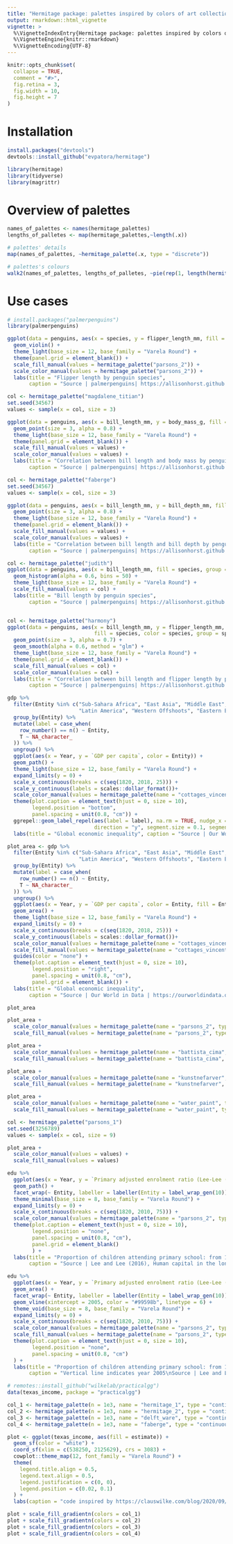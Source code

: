 ```yaml
---
title: "Hermitage package: palettes inspired by colors of art collection of L'ermitage/Hermitage museum"
output: rmarkdown::html_vignette
vignette: >
  %\VignetteIndexEntry{Hermitage package: palettes inspired by colors of art collection of L'ermitage/Hermitage museum}
  %\VignetteEngine{knitr::rmarkdown}
  %\VignetteEncoding{UTF-8}
---
```


```r
knitr::opts_chunk$set(
  collapse = TRUE,
  comment = "#>",
  fig.retina = 3,
  fig.width = 10,
  fig.height = 7
)
```

# Installation
```r
install.packages("devtools") 
devtools::install_github("evpatora/hermitage") 
```

```r
library(hermitage)
library(tidyverse)
library(magrittr)
```

# Overview of palettes
```r
names_of_palettes <- names(hermitage_palettes)
lengths_of_palletes <- map(hermitage_palettes,~length(.x))

# palettes' details
map(names_of_palettes, ~hermitage_palette(.x, type = "discrete"))

# palettes's colours
walk2(names_of_palettes, lengths_of_palletes, ~pie(rep(1, length(hermitage_palette(.x, type = "discrete"))), labels = "", col = hermitage_palette(.x, type = "discrete") , main = paste0(.x, " | n = ", .y), clockwise = T, border = "white", family = "Varela Round"))
```

# Use cases
```r
# install.packages("palmerpenguins")
library(palmerpenguins)

ggplot(data = penguins, aes(x = species, y = flipper_length_mm, fill = species, color = species)) +
  geom_violin() +
  theme_light(base_size = 12, base_family = "Varela Round") +
  theme(panel.grid = element_blank()) +
  scale_fill_manual(values = hermitage_palette("parsons_2")) +
  scale_color_manual(values = hermitage_palette("parsons_2")) +
  labs(title = "Flipper length by penguin species",
       caption = "Source | palmerpenguins| https://allisonhorst.github.io/palmerpenguins/\nplot | Elena Dudukina | @evpatora\ncolors | Hermitage package 2021")

col <- hermitage_palette("magdalene_titian")
set.seed(34567)
values <- sample(x = col, size = 3)

ggplot(data = penguins, aes(x = bill_length_mm, y = body_mass_g, fill = species, color = species, group = species)) +
  geom_point(size = 3, alpha = 0.8) +
  theme_light(base_size = 12, base_family = "Varela Round") +
  theme(panel.grid = element_blank()) +
  scale_fill_manual(values = values) +
  scale_color_manual(values = values) +
  labs(title = "Correlation between bill length and body mass by penguin species",
       caption = "Source | palmerpenguins| https://allisonhorst.github.io/palmerpenguins/\nplot | Elena Dudukina | @evpatora\ncolors | Hermitage package 2021")

col <- hermitage_palette("faberge")
set.seed(34567)
values <- sample(x = col, size = 3)

ggplot(data = penguins, aes(x = bill_length_mm, y = bill_depth_mm, fill = species, color = species, group = species)) +
  geom_point(size = 3, alpha = 0.8) +
  theme_light(base_size = 12, base_family = "Varela Round") +
  theme(panel.grid = element_blank()) +
  scale_fill_manual(values = values) +
  scale_color_manual(values = values) +
  labs(title = "Correlation between bill length and bill depth by penguin species",
       caption = "Source | palmerpenguins| https://allisonhorst.github.io/palmerpenguins/\nplot | Elena Dudukina | @evpatora\ncolors | Hermitage package 2021")

col <- hermitage_palette("judith")
ggplot(data = penguins, aes(x = bill_length_mm, fill = species, group = species)) +
  geom_histogram(alpha = 0.6, bins = 50) +
  theme_light(base_size = 12, base_family = "Varela Round") +
  scale_fill_manual(values = col) +
  labs(title = "Bill length by penguin species",
       caption = "Source | palmerpenguins| https://allisonhorst.github.io/palmerpenguins/\nplot | Elena Dudukina | @evpatora\ncolors | Hermitage package 2021")


col <- hermitage_palette("harmony")
ggplot(data = penguins, aes(x = bill_length_mm, y = flipper_length_mm,
                            fill = species, color = species, group = species)) +
  geom_point(size = 3, alpha = 0.7) +
  geom_smooth(alpha = 0.6, method = "glm") +
  theme_light(base_size = 12, base_family = "Varela Round") +
  theme(panel.grid = element_blank()) +
  scale_fill_manual(values = col) +
  scale_color_manual(values = col) +
  labs(title = "Correlation between bill length and flipper length by penguin species",
       caption = "Source | palmerpenguins| https://allisonhorst.github.io/palmerpenguins/\nplot | Elena Dudukina | @evpatora\ncolors | Hermitage package 2021")
```

```r
gdp %>%
  filter(Entity %in% c("Sub-Sahara Africa", "East Asia", "Middle East", "South and South-East Asia",
                       "Latin America", "Western Offshoots", "Eastern Europe", "Western Europe", "World")) %>%
  group_by(Entity) %>%
  mutate(label = case_when(
    row_number() == n() ~ Entity,
    T ~ NA_character_
  )) %>%
  ungroup() %>%
  ggplot(aes(x = Year, y = `GDP per capita`, color = Entity)) +
  geom_path() +
  theme_light(base_size = 12, base_family = "Varela Round") +
  expand_limits(y = 0) +
  scale_x_continuous(breaks = c(seq(1820, 2018, 25))) +
  scale_y_continuous(labels = scales::dollar_format())+
  scale_color_manual(values = hermitage_palette(name = "cottages_vincent", type = "discrete")) +
  theme(plot.caption = element_text(hjust = 0, size = 10),
        legend.position = "bottom",
        panel.spacing = unit(0.8, "cm")) +
  ggrepel::geom_label_repel(aes(label = label), na.rm = TRUE, nudge_x = 1,
                            direction = "y", segment.size = 0.1, segment.colour = "black", show.legend = F, inherit.aes = T) +
  labs(title = "Global economic inequality", caption = "Source | Our World in Data | https://ourworldindata.org/global-economic-inequality-introduction\nplot | Elena Dudukina | @evpatora\ncolors | Hermitage package 2021")

plot_area <- gdp %>%
  filter(Entity %in% c("Sub-Sahara Africa", "East Asia", "Middle East", "South and South-East Asia",
                       "Latin America", "Western Offshoots", "Eastern Europe", "Western Europe", "World")) %>%
  group_by(Entity) %>%
  mutate(label = case_when(
    row_number() == n() ~ Entity,
    T ~ NA_character_
  )) %>%
  ungroup() %>%
  ggplot(aes(x = Year, y = `GDP per capita`, color = Entity, fill = Entity)) +
  geom_area() +
  theme_light(base_size = 12, base_family = "Varela Round") +
  expand_limits(y = 0) +
  scale_x_continuous(breaks = c(seq(1820, 2018, 25))) +
  scale_y_continuous(labels = scales::dollar_format())+
  scale_color_manual(values = hermitage_palette(name = "cottages_vincent", type = "discrete")) +
  scale_fill_manual(values = hermitage_palette(name = "cottages_vincent", type = "discrete")) +
  guides(color = "none") +
  theme(plot.caption = element_text(hjust = 0, size = 10),
        legend.position = "right",
        panel.spacing = unit(0.8, "cm"),
        panel.grid = element_blank()) +
  labs(title = "Global economic inequality",
       caption = "Source | Our World in Data | https://ourworldindata.org/global-economic-inequality-introduction\nplot | Elena Dudukina | @evpatora\ncolors | Hermitage package 2021")

plot_area

plot_area +
  scale_color_manual(values = hermitage_palette(name = "parsons_2", type = "discrete")) +
  scale_fill_manual(values = hermitage_palette(name = "parsons_2", type = "discrete"))

plot_area +
  scale_color_manual(values = hermitage_palette(name = "battista_cima", type = "discrete")) +
  scale_fill_manual(values = hermitage_palette(name = "battista_cima", type = "discrete"))

plot_area +
  scale_color_manual(values = hermitage_palette(name = "kunstnefarver", type = "discrete")) +
  scale_fill_manual(values = hermitage_palette(name = "kunstnefarver", type = "discrete"))

plot_area +
  scale_color_manual(values = hermitage_palette(name = "water_paint", type = "discrete")) +
  scale_fill_manual(values = hermitage_palette(name = "water_paint", type = "discrete"))

col <- hermitage_palette("parsons_1")
set.seed(3256789)
values <- sample(x = col, size = 9)

plot_area +
  scale_color_manual(values = values) +
  scale_fill_manual(values = values)
```

```r
edu %>%
  ggplot(aes(x = Year, y = `Primary adjusted enrolment ratio (Lee-Lee (2016))`, color = Entity)) +
  geom_path() +
  facet_wrap(~ Entity, labeller = labeller(Entity = label_wrap_gen(10))) +
  theme_minimal(base_size = 8, base_family = "Varela Round") +
  expand_limits(y = 0) +
  scale_x_continuous(breaks = c(seq(1820, 2010, 75))) +
  scale_color_manual(values = hermitage_palette(name = "parsons_2", type = "discrete")) +
  theme(plot.caption = element_text(hjust = 0, size = 10),
        legend.position = "none",
        panel.spacing = unit(0.8, "cm"),
        panel.grid = element_blank()
        ) +
  labs(title = "Proportion of children attending primary school: from 1820 to 2010",
       caption = "Source | Lee and Lee (2016), Human capital in the long run. Journal of Development Economics &  Our World in Data\nhttps://ourworldindata.org/children-not-in-school\nplot | Elena Dudukina | @evpatora\ncolors | Hermitage package 2021")

edu %>%
  ggplot(aes(x = Year, y = `Primary adjusted enrolment ratio (Lee-Lee (2016))`, color = Entity, fill = Entity)) +
  geom_area() +
  facet_wrap(~ Entity, labeller = labeller(Entity = label_wrap_gen(10))) +
  geom_vline(xintercept = 2005, color = "#99598b", linetype = 6) +
  theme_void(base_size = 8, base_family = "Varela Round") +
  expand_limits(y = 0) +
  scale_x_continuous(breaks = c(seq(1820, 2010, 75))) +
  scale_color_manual(values = hermitage_palette(name = "parsons_2", type = "discrete")) +
  scale_fill_manual(values = hermitage_palette(name = "parsons_2", type = "discrete")) +
  theme(plot.caption = element_text(hjust = 0, size = 10),
        legend.position = "none",
        panel.spacing = unit(0.8, "cm")
  ) +
  labs(title = "Proportion of children attending primary school: from 1820 to 2010",
       caption = "Vertical line indicates year 2005\nSource | Lee and Lee (2016) & Our World in Data | https://ourworldindata.org/children-not-in-school\nplot | Elena Dudukina | @evpatora\ncolors | Hermitage package 2021")
```


```r
# remotes::install_github("wilkelab/practicalgg")
data(texas_income, package = "practicalgg")

col_1 <- hermitage_palette(n = 1e3, name = "hermitage_1", type = "continuous")
col_2 <- hermitage_palette(n = 1e3, name = "hermitage_2", type = "continuous")
col_3 <- hermitage_palette(n = 1e3, name = "delft_ware", type = "continuous")
col_4 <- hermitage_palette(n = 1e3, name = "faberge", type = "continuous")

plot <- ggplot(texas_income, aes(fill = estimate)) + 
  geom_sf(color = "white") +
  coord_sf(xlim = c(538250, 2125629), crs = 3083) +
  cowplot::theme_map(12, font_family = "Varela Round") +
  theme(
    legend.title.align = 0.5,
    legend.text.align = 0.5,
    legend.justification = c(0, 0),
    legend.position = c(0.02, 0.1)
  ) +
  labs(caption = "code inspired by https://clauswilke.com/blog/2020/09/08/a-blogdown-post-for-the-ages/")

plot + scale_fill_gradientn(colors = col_1)
plot + scale_fill_gradientn(colors = col_2)
plot + scale_fill_gradientn(colors = col_3)
plot + scale_fill_gradientn(colors = col_4)
```

